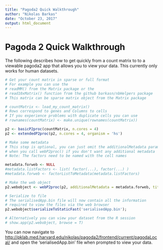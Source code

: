 ```yaml
---
title: "Pagoda2 Quick Walkthrough"
author: "Nikolas Barkas"
date: "October 23, 2017"
output: html_document
---
```


# Pagoda 2 Quick Walkthrough

The following describes how to get quickly from a count matrix to to a viewable pagoda2 app that allows you to view your data.
This currently only works for human datasets.

```r

# Get your count matrix in sparse or full format
# For example you can use the 
# readMM() from the Matrix package or the
# read10xMatrix() function from the github barkasn/nbHelpers package
# This matrix can be sparse matrix object from the Matrix package

# countMatrix <- load_my_count_matrix()
# Rows correspond to genes and Columns to cells
# If you experience problems with duplicate cells you can use
# rownames(countMatrix) <- make.unique(rownames(countMatrix))

p2 <- basicP2proc(countMatrix, n.cores = 4)
p2 <- extendedP2proc(p2, n.cores = 4, organism = 'hs')

# Make some metadata
# This step is optional, you can just omit the additionalMetadata parameter
# when you call webP2proc() if you don't want any additional metadata
# Note: The factors need to be named with the cell names

metadata.forweb <- NULL
#metadata.listFactors <- list( factor(...), factor(...) )
#metadata.forweb <- factorListToMetadata(metadata.listFactors)

# Make the web object
p2.webobject <- webP2proc(p2, additionalMetadata = metadata.forweb, title = 'Quick pagoda2 application')

# Serialize to file
# The serialisedApp.bin file will now contain all the information
# required to view the files via the web browser
p2.webobject$serializeToStaticFast('serialisedApp.bin');

# Alternatively you can view your dataset from the R session
# show.app(p2.webobject, browse = T)

```

You can now navigate to <http://pklab.med.harvard.edu/nikolas/pagoda2/frontend/current/pagodaLocal/> and open the 'serialisedApp.bin' file when prompted to view your data.

